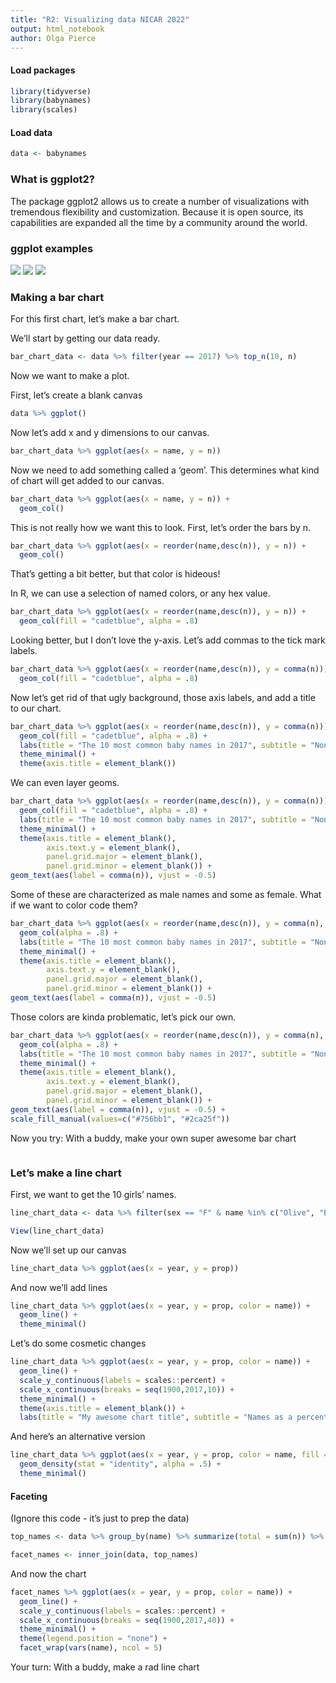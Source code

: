 ```yaml
---
title: "R2: Visualizing data NICAR 2022"
output: html_notebook
author: Olga Pierce
---
```


#### Load packages
```r
library(tidyverse)
library(babynames)
library(scales)
```

#### Load data
```r
data <- babynames
```

### What is ggplot2?

The package ggplot2 allows us to create a number of visualizations with tremendous flexibility and customization.  Because it is open source, its capabilities are expanded all the time by a community around the world.

### ggplot examples

![](ggplot_example.png)
![](ggplot example 2.png)
![](ggplot_example_3.png)

### Making a bar chart

For this first chart, let's make a bar chart.

We'll start by getting our data ready.
```r
bar_chart_data <- data %>% filter(year == 2017) %>% top_n(10, n)
```

Now we want to make a plot.

First, let's create a blank canvas
```r
data %>% ggplot()
```

Now let's add x and y dimensions to our canvas.
```r
bar_chart_data %>% ggplot(aes(x = name, y = n)) 
```

Now we need to add something called a 'geom'. This determines what kind of chart will get added to our canvas.
```r
bar_chart_data %>% ggplot(aes(x = name, y = n)) +
  geom_col()

```

This is not really how we want this to look. First, let's order the bars by n.

```r
bar_chart_data %>% ggplot(aes(x = reorder(name,desc(n)), y = n)) +
  geom_col()
```

That's getting a bit better, but that color is hideous!

In R, we can use a selection of named colors, or any hex value.

```r
bar_chart_data %>% ggplot(aes(x = reorder(name,desc(n)), y = n)) +
  geom_col(fill = "cadetblue", alpha = .8)
```

Looking better, but I don't love the y-axis. Let's add commas to the tick mark labels.

```r
bar_chart_data %>% ggplot(aes(x = reorder(name,desc(n)), y = comma(n))) +
  geom_col(fill = "cadetblue", alpha = .8)
```

Now let's get rid of that ugly background, those axis labels, and add a title to our chart.

```r
bar_chart_data %>% ggplot(aes(x = reorder(name,desc(n)), y = comma(n))) +
  geom_col(fill = "cadetblue", alpha = .8) +
  labs(title = "The 10 most common baby names in 2017", subtitle = "None of these are Heaven spelled backwards.") +
  theme_minimal() +
  theme(axis.title = element_blank())
```

We can even layer geoms.

```r
bar_chart_data %>% ggplot(aes(x = reorder(name,desc(n)), y = comma(n))) +
  geom_col(fill = "cadetblue", alpha = .8) +
  labs(title = "The 10 most common baby names in 2017", subtitle = "None of these are Heaven spelled backwards.", caption = "Source: Social Security Administration\nby Olga Pierce") +
  theme_minimal() +
  theme(axis.title = element_blank(),
        axis.text.y = element_blank(),
        panel.grid.major = element_blank(),
        panel.grid.minor = element_blank()) +
geom_text(aes(label = comma(n)), vjust = -0.5)
```

Some of these are characterized as male names and some as female.  What if we want to color code them?

```r
bar_chart_data %>% ggplot(aes(x = reorder(name,desc(n)), y = comma(n), fill = sex)) +
  geom_col(alpha = .8) +
  labs(title = "The 10 most common baby names in 2017", subtitle = "None of these are Heaven spelled backwards.", caption = "Source: Social Security Administration\nby Olga Pierce") +
  theme_minimal() +
  theme(axis.title = element_blank(),
        axis.text.y = element_blank(),
        panel.grid.major = element_blank(),
        panel.grid.minor = element_blank()) +
geom_text(aes(label = comma(n)), vjust = -0.5)
```

Those colors are kinda problematic, let's pick our own.
```r
bar_chart_data %>% ggplot(aes(x = reorder(name,desc(n)), y = comma(n), fill = sex)) +
  geom_col(alpha = .8) +
  labs(title = "The 10 most common baby names in 2017", subtitle = "None of these are Heaven spelled backwards.", caption = "Source: Social Security Administration\nby Olga Pierce") +
  theme_minimal() +
  theme(axis.title = element_blank(),
        axis.text.y = element_blank(),
        panel.grid.major = element_blank(),
        panel.grid.minor = element_blank()) +
geom_text(aes(label = comma(n)), vjust = -0.5) +
scale_fill_manual(values=c("#756bb1", "#2ca25f"))
```
Now you try: With a buddy, make your own super awesome bar chart
```r

```

### Let's make a line chart
 
First, we want to get the 10 girls' names.
```r
line_chart_data <- data %>% filter(sex == "F" & name %in% c("Olive", "Betty", "Madison", "Nevaeh", "Stephanie"))

View(line_chart_data)
```

Now we'll set up our canvas
```r
line_chart_data %>% ggplot(aes(x = year, y = prop))
```

And now we'll add lines
```r
line_chart_data %>% ggplot(aes(x = year, y = prop, color = name)) +
  geom_line() +
  theme_minimal()
```

Let's do some cosmetic changes
```r
line_chart_data %>% ggplot(aes(x = year, y = prop, color = name)) +
  geom_line() +
  scale_y_continuous(labels = scales::percent) +
  scale_x_continuous(breaks = seq(1900,2017,10)) +
  theme_minimal() +
  theme(axis.title = element_blank()) +
  labs(title = "My awesome chart title", subtitle = "Names as a percentage of all births", color = "Baby name")
```

And here's an alternative version
```r
line_chart_data %>% ggplot(aes(x = year, y = prop, color = name, fill = name)) +
  geom_density(stat = "identity", alpha = .5) +
  theme_minimal()
```

#### Faceting

(Ignore this code - it's just to prep the data)
```r
top_names <- data %>% group_by(name) %>% summarize(total = sum(n)) %>% arrange(desc(total)) %>% top_n(20,total)

facet_names <- inner_join(data, top_names)
```


And now the chart
```r
facet_names %>% ggplot(aes(x = year, y = prop, color = name)) +
  geom_line() +
  scale_y_continuous(labels = scales::percent) +
  scale_x_continuous(breaks = seq(1900,2017,40)) +
  theme_minimal() +
  theme(legend.position = "none") +
  facet_wrap(vars(name), ncol = 5)
```

Your turn: With a buddy, make a rad line chart
```r

```

